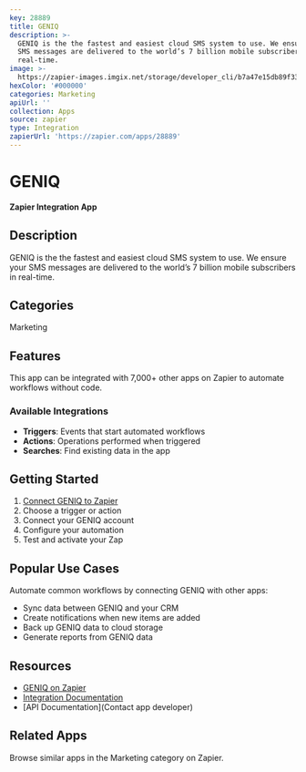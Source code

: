 ```yaml
---
key: 28889
title: GENIQ
description: >-
  GENIQ is the the fastest and easiest cloud SMS system to use. We ensure your
  SMS messages are delivered to the world’s 7 billion mobile subscribers in
  real-time.
image: >-
  https://zapier-images.imgix.net/storage/developer_cli/b7a47e15db89f33e4115260d837985b3.png?auto=format%2Ccompress&ixlib=python-3.0.0&q=50
hexColor: '#000000'
categories: Marketing
apiUrl: ''
collection: Apps
source: zapier
type: Integration
zapierUrl: 'https://zapier.com/apps/28889'
---
```

# GENIQ

**Zapier Integration App**

## Description

GENIQ is the the fastest and easiest cloud SMS system to use. We ensure your SMS messages are delivered to the world’s 7 billion mobile subscribers in real-time.

## Categories

Marketing

## Features

This app can be integrated with 7,000+ other apps on Zapier to automate workflows without code.

### Available Integrations

- **Triggers**: Events that start automated workflows
- **Actions**: Operations performed when triggered
- **Searches**: Find existing data in the app

## Getting Started

1. [Connect GENIQ to Zapier](https://zapier.com/apps/28889)
2. Choose a trigger or action
3. Connect your GENIQ account
4. Configure your automation
5. Test and activate your Zap

## Popular Use Cases

Automate common workflows by connecting GENIQ with other apps:

- Sync data between GENIQ and your CRM
- Create notifications when new items are added
- Back up GENIQ data to cloud storage
- Generate reports from GENIQ data

## Resources

- [GENIQ on Zapier](https://zapier.com/apps/28889)
- [Integration Documentation](https://zapier.com/apps/28889/integrations)
- [API Documentation](Contact app developer)

## Related Apps

Browse similar apps in the Marketing category on Zapier.
